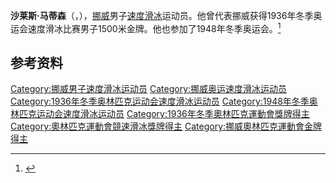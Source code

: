 {{NoteTA|G1=Sports}}
'''沙莱斯·马蒂森'''（{{lang-no|Charles Mathiesen}}，{{bd|1911年|2月12日|1994年|11月7日}}），[[挪威|挪威]]男子[[速度滑冰|速度滑冰]]运动员。他曾代表挪威获得1936年冬季奥运会速度滑冰比赛男子1500米金牌。他也参加了1948年冬季奥运会。<ref>{{Cite web|title=Charles MATHIESEN|url=https://www.olympic.org/charles-mathiesen|accessdate=2021-04-04|work=International Olympic Committee|archive-date=2017-03-26|archive-url=https://web.archive.org/web/20170326210722/https://www.olympic.org/charles-mathiesen|dead-url=no}}</ref>

== 参考资料 ==
{{reflist}}

{{奥林匹克运动会速度滑冰比赛男子1500米冠军}}

{{Authority control}}
{{DEFAULTSORT:Mathiesen, Charles}}
[[Category:挪威男子速度滑冰运动员|Category:挪威男子速度滑冰运动员]]
[[Category:挪威奥运速度滑冰运动员|Category:挪威奥运速度滑冰运动员]]
[[Category:1936年冬季奥林匹克运动会速度滑冰运动员|Category:1936年冬季奥林匹克运动会速度滑冰运动员]]
[[Category:1948年冬季奥林匹克运动会速度滑冰运动员|Category:1948年冬季奥林匹克运动会速度滑冰运动员]]
[[Category:1936年冬季奧林匹克運動會獎牌得主|Category:1936年冬季奧林匹克運動會獎牌得主]]
[[Category:奧林匹克運動會競速滑冰獎牌得主|Category:奧林匹克運動會競速滑冰獎牌得主]]
[[Category:挪威奧林匹克運動會金牌得主|Category:挪威奧林匹克運動會金牌得主]]